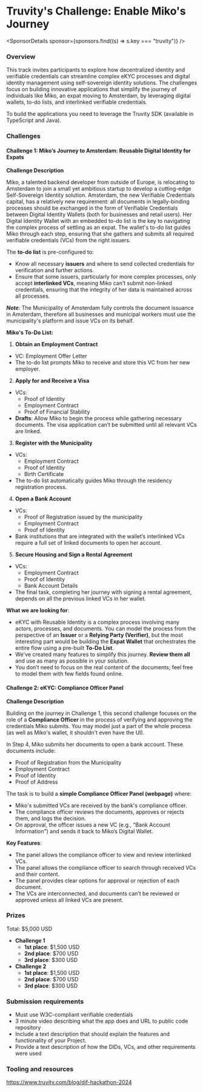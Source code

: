 
# Truvity's Challenge: Enable Miko's Journey

<SponsorDetails sponsor={sponsors.find((s) => s.key === "truvity")} />

### Overview

This track invites participants to explore how decentralized identity and verifiable credentials can streamline complex eKYC processes and digital identity management using self-sovereign identity solutions. The challenges focus on building innovative applications that simplify the journey of individuals like Miko, an expat moving to Amsterdam, by leveraging digital wallets, to-do lists, and interlinked verifiable credentials.

To build the applications you need to leverage the Truvity SDK (available in TypeScript and Java).

### Challenges

#### **Challenge 1: Miko’s Journey to Amsterdam: Reusable Digital Identity for Expats**

**Challenge Description**

Miko, a talented backend developer from outside of Europe, is relocating to Amsterdam to join a small yet ambitious startup to develop a cutting-edge Self-Sovereign Identity solution. Amsterdam, the new Verifiable Credentials capital, has a relatively new requirement: all documents in legally-binding processes should be exchanged in the form of Verifiable Credentials between Digital Identity Wallets (both for businesses and retail users). Her Digital Identity Wallet with an embedded to-do list is the key to navigating the complex process of settling as an expat. The wallet's to-do list guides Miko through each step, ensuring that she gathers and submits all required verifiable credentials (VCs) from the right issuers.

The **to-do list** is pre-configured to:

- Know all necessary **issuers** and where to send collected credentials for verification and further actions.
- Ensure that some issuers, particularly for more complex processes, only accept **interlinked VCs**, meaning Miko can’t submit non-linked credentials, ensuring that the integrity of her data is maintained across all processes.

**_Note_**: The Municipality of Amsterdam fully controls the document issuance in Amsterdam, therefore all businesses and municipal workers must use the municipality's platform and issue VCs on its behalf.

**Miko's To-Do List:**

1. **Obtain an Employment Contract**

- VC: Employment Offer Letter
- The to-do list prompts Miko to receive and store this VC from her new employer.

2. **Apply for and Receive a Visa**

- VCs:
  - Proof of Identity
  - Employment Contract
  - Proof of Financial Stability
- **Drafts**: Allow Miko to begin the process while gathering necessary documents. The visa application can’t be submitted until all relevant VCs are linked.

3. **Register with the Municipality**

- VCs:
  - Employment Contract
  - Proof of Identity
  - Birth Certificate
- The to-do list automatically guides Miko through the residency registration process.

4. **Open a Bank Account**

- VCs:
  - Proof of Registration issued by the municipality
  - Employment Contract
  - Proof of Identity
- Bank institutions that are integrated with the wallet’s interlinked VCs require a full set of linked documents to open her account.

5. **Secure Housing and Sign a Rental Agreement**

- VCs:
  - Employment Contract
  - Proof of Identity
  - Bank Account Details
- The final task, completing her journey with signing a rental agreement, depends on all the previous linked VCs in her wallet.

**What we are looking for**:

- eKYC with Reusable Identity is a complex process involving many actors, processes, and documents. You can model the process from the perspective of an **Issuer** or a **Relying Party (Verifier)**, but the most interesting part would be building the **Expat Wallet** that orchestrates the entire flow using a pre-built **To-Do List**.
- We've created many features to simplify this journey. **Review them all** and use as many as possible in your solution.
- You don’t need to focus on the real content of the documents; feel free to model them with few fields found online.

#### **Challenge 2: eKYC: Compliance Officer Panel**

**Challenge Description**

Building on the journey in Challenge 1, this second challenge focuses on the role of a **Compliance Officer** in the process of verifying and approving the credentials Miko submits. You may model just a part of the whole process (as well as Miko's wallet, it shouldn't even have the UI).

In Step 4, Miko submits her documents to open a bank account. These documents include:

- Proof of Registration from the Municipality
- Employment Contract
- Proof of Identity
- Proof of Address

The task is to build a **simple Compliance Officer Panel (webpage)** where:

- Miko's submitted VCs are received by the bank's compliance officer.
- The compliance officer reviews the documents, approves or rejects them, and logs the decision.
- On approval, the officer issues a new VC (e.g., “Bank Account Information") and sends it back to Miko’s Digital Wallet.

**Key Features**:

- The panel allows the compliance officer to view and review interlinked VCs.
- The panel allows the compliance officer to search through received VCs and their content.
- The panel provides clear options for approval or rejection of each document.
- The VCs are interconnected, and documents can’t be reviewed or approved unless all linked VCs are present.

### Prizes

Total: $5,000 USD

- **Challenge 1**
  - **1st place**: $1,500 USD
  - **2nd place**: $700 USD
  - **3rd place**: $300 USD
- **Challenge 2**
  - **1st place**: $1,500 USD
  - **2nd place**: $700 USD
  - **3rd place**: $300 USD

### **Submission requirements**

- Must use W3C-compliant verifiable credentials
- 3 minute video describing what the app does and URL to public code repository
- Include a text description that should explain the features and functionality of your Project.
- Provide a text description of how the DIDs, VCs, and other requirements were used

### Tooling and resources

https://www.truvity.com/blog/dif-hackathon-2024
